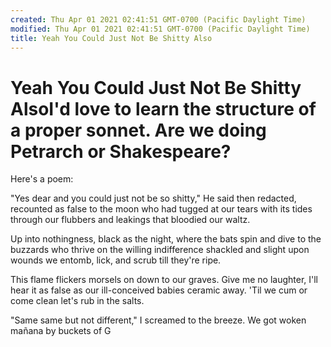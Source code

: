 ```yaml
---
created: Thu Apr 01 2021 02:41:51 GMT-0700 (Pacific Daylight Time)
modified: Thu Apr 01 2021 02:41:51 GMT-0700 (Pacific Daylight Time)
title: Yeah You Could Just Not Be Shitty Also
---
```

# Yeah You Could Just Not Be Shitty AlsoI'd love to learn the structure of a proper sonnet. Are we doing Petrarch or Shakespeare?

Here's a poem:

"Yes dear and you could just not be so shitty,"
He said then redacted, recounted as false
to the moon who had tugged at our tears with its tides
through our flubbers and leakings that bloodied our waltz.

Up into nothingness, black as the night,
where the bats spin and dive to the buzzards who thrive
on the willing indifference shackled and slight
upon wounds we entomb, lick, and scrub till they're ripe.

This flame flickers morsels on down to our graves.
Give me no laughter, I'll hear it as false
as our ill-conceived babies ceramic away.
'Til we cum or come clean let's rub in the salts.

"Same same but not different," I screamed to the breeze.
We got woken mañana by buckets of G
